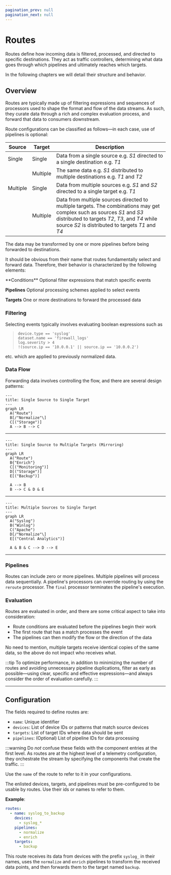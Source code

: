 ```yaml
---
pagination_prev: null
pagination_next: null
---
```


# Routes

Routes define how incoming data is filtered, processed, and directed to specific destinations. They act as traffic controllers, determining what data goes through which pipelines and ultimately reaches which targets.

In the following chapters we will detail their structure and behavior.

## Overview

Routes are typically made up of filtering expressions and sequences of processors used to shape the format and flow of the data streams. As such, they curate data through a rich and complex evaluation process, and forward that data to consumers downstream.

Route configurations can be classified as follows&mdash;in each case, use of pipelines is optional:

|Source|Target|Description|
|---|---|---|
|Single|Single|Data from a single source e.g. _S1_ directed to a single destination e.g. _T1_|
||Multiple|The same data e.g. _S1_ distributed to multiple destinations e.g. _T1_ and _T2_|
|Multiple|Single|Data from multiple sources e.g. _S1_ and _S2_ directed to a single target e.g. _T1_|
||Multiple|Data from multiple sources directed to multiple targets. The combinations may get complex such as sources _S1_ and _S3_ distributed to targets _T2_, _T3_, and _T4_ while source _S2_ is distributed to targets _T1_ and _T4_|

The data may be transformed by one or more pipelines before being forwarded to destinations.

It should be obvious from their name that routes fundamentally select and forward data. Therefore, their behavior is characterized by the following elements:

<TermTable>
  <TermCol>**Conditions**</TermCol>
  <DefCol>Optional filter expressions that match specific events</DefCol>

  <TermCol>**Pipelines**</TermCol>
  <DefCol>Optional processing schemes applied to select events</DefCol>

  <TermCol>**Targets**</TermCol>
  <DefCol>One or more destinations to forward the processed data</DefCol>
</TermTable>

### Filtering

Selecting events typically involves evaluating boolean expressions such as

> `device.type == 'syslog'`\
> `dataset.name == 'firewall_logs'`\
> `log.severity > 4`\
> `!(source.ip == '10.0.0.1' || source.ip == '10.0.0.2')`

etc. which are applied to previously normalized data.

### Data Flow

Forwarding data involves controlling the flow, and there are several design patterns:

  ```mermaid
  ---
  title: Single Source to Single Target
  ---
  graph LR
    A("Route")
    B[/"Normalize"\]
    C[("Storage")]
    A --> B --> C
  ```
---

  ```mermaid
  ---
  title: Single Source to Multiple Targets (Mirroring)
  ---
  graph LR
    A("Route")
    B{"Enrich"}
    C[("Monitoring")]
    D[("Storage")]
    E[("Backup")]
    
    A --> B
    B --> C & D & E
  ```

---

  ```mermaid
  ---
  title: Multiple Sources to Single Target
  ---
  graph LR
    A("Syslog")
    B("Winlog")
    C("Apache")
    D[/"Normalize"\]
    E[("Central Analytics")]
    
    A & B & C --> D --> E
  ```
---

### Pipelines

Routes can include zero or more pipelines. Multiple pipelines will process data sequentially. A pipeline's processors can override routing by using the `reroute` processor. The `final` processor terminates the pipeline's execution.

### Evaluation

Routes are evaluated in order, and there are some critical aspect to take into consideration:

* Route conditions are evaluated before the pipelines begin their work
* The first route that has a match processes the event
* The pipelines can then modify the flow or the direction of the data

No need to mention, multiple targets receive identical copies of the same data, so the above do not impact who receives what.

:::tip
To optimize performance, in addition to minimizing the number of routes and avoiding unnecessary pipeline duplications, filter as early as possible&mdash;using clear, specific and effective expressions&mdash;and always consider the order of evaluation carefully.
:::

---

## Configuration

The fields required to define routes are:

- `name`: Unique identifier
- `devices`: List of device IDs or patterns that match source devices
- `targets`: List of target IDs where data should be sent
- `pipelines`: (Optional) List of pipeline IDs for data processing

:::warning
Do _not_ confuse these fields with the component entries at the first level. As routes are at the highest level of a telemetry configuration, they orchestrate the stream by specifying the components that create the traffic.
:::

Use the `name` of the route to refer to it in your configurations.

The enlisted devices, targets, and pipelines must be pre-configured to be usable by routes. Use their ids or names to refer to them.

**Example**:

```yaml
routes:
  - name: syslog_to_backup
    devices: 
      - syslog_*
    pipelines: 
      - normalize
      - enrich
    targets: 
      - backup
```

This route receives its data from devices with the prefix `syslog_` in their names, uses the `normalize` and `enrich` pipelines to transform the received data points, and then forwards them to the target named `backup`.
